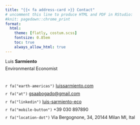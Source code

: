 ```yaml
---
title: "{{< fa address-card >}} Contact"
# uncomment this line to produce HTML and PDF in RStudio:
#knit: pagedown::chrome_print
format: 
  html:
    theme: [flatly, costum.scss]
    fontsize: 0.85em
    toc: true
    always_allow_html: true
---
```



<p style="margin-bottom:-0.2cm;"> Luis **Sarmiento**</p>
<p style="margin-bottom:1.0cm;"> Environmental Economist</p>

<p style="margin-bottom:-0.15cm;">`r fa("earth-americas")` [luissarmiento.com](luissarmiento.com)</p>

<p style="margin-bottom:-0.15cm;">`r fa("at")` <a href = "mailto: gsaabogado@gmail.com"> gsaabogado@gmail.com</a></p>

<p style="margin-bottom:-0.15cm;">`r fa("linkedin")` [luis-sarmiento-eco](https://www.linkedin.com/in/luis-sarmiento-eco)</p>

<p style="margin-bottom:-0.15cm;">`r fa("mobile-button")` +39 030 897890</p>

<p style="margin-bottom:1.5cm;">`r fa("location-dot")` Via Bergognone, 34, 20144 Milan MI, Ital</p>
